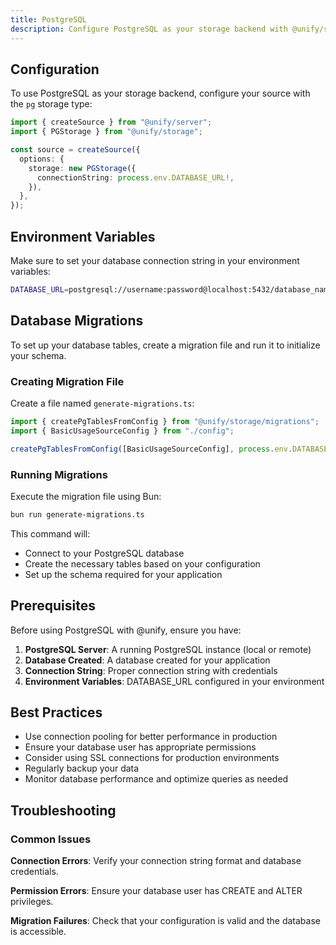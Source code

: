 ```yaml
---
title: PostgreSQL
description: Configure PostgreSQL as your storage backend with @unify/server
---
```


## Configuration

To use PostgreSQL as your storage backend, configure your source with the `pg` storage type:

```typescript
import { createSource } from "@unify/server";
import { PGStorage } from "@unify/storage";

const source = createSource({
  options: {
    storage: new PGStorage({
      connectionString: process.env.DATABASE_URL!,
    }),
  },
});
```

## Environment Variables

Make sure to set your database connection string in your environment variables:

```bash
DATABASE_URL=postgresql://username:password@localhost:5432/database_name
```

## Database Migrations

To set up your database tables, create a migration file and run it to initialize your schema.

### Creating Migration File

Create a file named `generate-migrations.ts`:

```typescript
import { createPgTablesFromConfig } from "@unify/storage/migrations";
import { BasicUsageSourceConfig } from "./config";

createPgTablesFromConfig([BasicUsageSourceConfig], process.env.DATABASE_URL!);
```

### Running Migrations

Execute the migration file using Bun:

```bash
bun run generate-migrations.ts
```

This command will:
- Connect to your PostgreSQL database
- Create the necessary tables based on your configuration
- Set up the schema required for your application

## Prerequisites

Before using PostgreSQL with @unify, ensure you have:

1. **PostgreSQL Server**: A running PostgreSQL instance (local or remote)
2. **Database Created**: A database created for your application
3. **Connection String**: Proper connection string with credentials
4. **Environment Variables**: DATABASE_URL configured in your environment

## Best Practices

- Use connection pooling for better performance in production
- Ensure your database user has appropriate permissions
- Consider using SSL connections for production environments
- Regularly backup your data
- Monitor database performance and optimize queries as needed

## Troubleshooting

### Common Issues

**Connection Errors**: Verify your connection string format and database credentials.

**Permission Errors**: Ensure your database user has CREATE and ALTER privileges.

**Migration Failures**: Check that your configuration is valid and the database is accessible.
